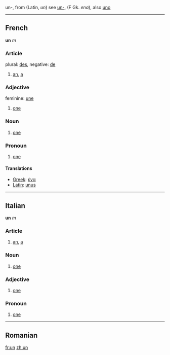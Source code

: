 un-, from (Latin, ''un'') see [[un-]], (F Gk. ''ena''), also [[uno]]

----

==French== 
'''un''' ''m''
===Article===
plural: [[des]], negative: [[de]]
# [[an]], [[a]]

===Adjective===
feminine: [[une]]
# [[one]]

===Noun===
# [[one]]

===Pronoun===

#[[one]]

====Translations====
*[[Greek]]: [[ένα]]
*[[Latin]]: [[unus]]

----

==Italian==
'''un''' ''m''
===Article===
# [[an]], [[a]]

===Noun===
# [[one]]

===Adjective===
# [[one]]

===Pronoun===

# [[one]]
----

==Romanian==
[[fr:un]] [[zh:un]]